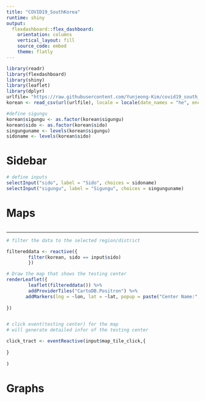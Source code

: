 ---
title: "COVID19_SouthKorea"
runtime: shiny
output: 
  flexdashboard::flex_dashboard:
    orientation: columns
    vertical_layout: fill
    source_code: embed
    theme: flatly
---

```{r setup, include=FALSE}
library(readr)
library(flexdashboard)
library(shiny)
library(leaflet)
library(dplyr)
urlfile= "https://raw.githubusercontent.com/Yunjeong-Kim/covid19_south_korea/master/COVID19_screening_centers.csv"
korean <- read_csv(url(urlfile), locale = locale(date_names = "he", encoding = "UTF-8"))

#define sigungu
korean$sigungu <- as.factor(korean$sigungu)
korean$sido <- as.factor(korean$sido)
singunguname <- levels(korean$sigungu)
sidoname <- levels(korean$sido)

```

Sidebar {.sidebar}
=========================================================
```{r}

# define inputs
selectInput("sido", label = "Sido", choices = sidoname)
selectInput("sigungu", label = "Sigungu", choices = singunguname)
```

Maps
===========================================================
```{r}
```
-----------------------------------

```{r}
# filter the data to the selected region/district

filtereddata <- reactive({
        filter(korean, sido == input$sido)
        })

# Draw the map that shows the testing center
renderLeaflet({
        leaflet(filtereddata()) %>%
        addProviderTiles("CartoDB.Positron") %>%
       addMarkers(lng = ~lon, lat = ~lat, popup = paste("Center Name:", korean$centername, "<br>", "Address:", korean$address, "<br>", "Telephone:" ,korean$telephone))
  
})


# click event(testing center) for the map
# will generate detailed infor of the testing center

click_tract <- eventReactive(input$map_tile_click,{
        
}
                             
)
```

Graphs
===========================================================
